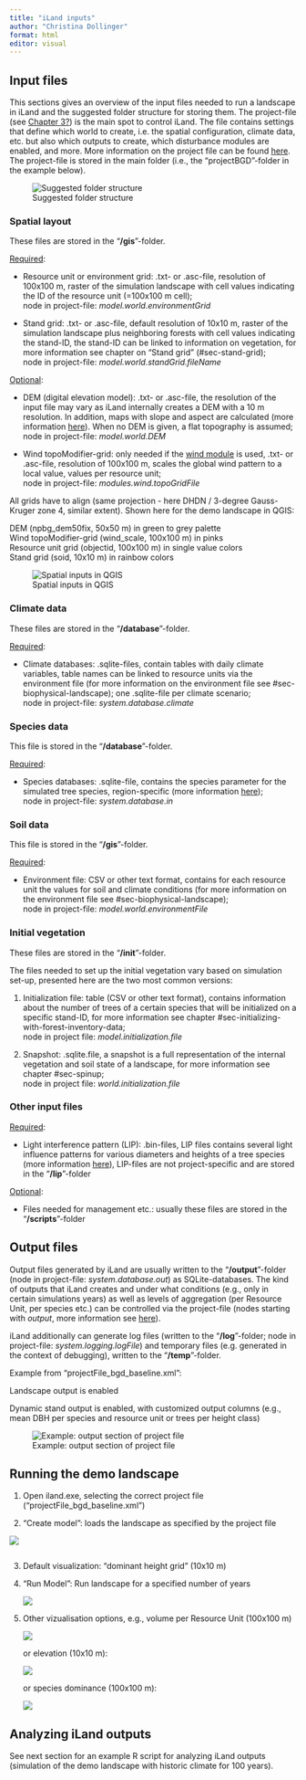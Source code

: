 ```yaml
---
title: "iLand inputs"
author: "Christina Dollinger"
format: html
editor: visual
---
```


## Input files


This sections gives an overview of the input files needed to run a landscape in iLand and the suggested folder structure for storing them. The project-file (see [Chapter 3?]{.underline}) is the main spot to control iLand. The file contains settings that define which world to create, i.e. the spatial configuration, climate data, etc. but also which outputs to create, which disturbance modules are enabled, and more. More information on the project file can be found [here](https://iland-model.org/project+file "iLand wiki: project file"). The project-file is stored in the main folder (i.e., the "projectBGD"-folder in the example below).

<!--# mention new iLand GUI "Settings Dialog" option to edit project file? -->

![Suggested folder structure](images/iland_folders.PNG){#fig-folderStructure}

### Spatial layout {#sec-spatial-layout}

These files are stored in the "**/gis**"-folder.

[Required]{.underline}:

-   Resource unit or environment grid: .txt- or .asc-file, resolution of 100x100 m, raster of the simulation landscape with cell values indicating the ID of the resource unit (=100x100 m cell);\
    node in project-file: *model.world.environmentGrid*

-   Stand grid: .txt- or .asc-file, default resolution of 10x10 m, raster of the simulation landscape plus neighboring forests with cell values indicating the stand-ID, the stand-ID can be linked to information on vegetation, for more information see chapter on "Stand grid" (#sec-stand-grid);\
    node in project-file: *model.world.standGrid.fileName*

[Optional]{.underline}:

-   DEM (digital elevation model): .txt- or .asc-file, the resolution of the input file may vary as iLand internally creates a DEM with a 10 m resolution. In addition, maps with slope and aspect are calculated (more information [here](https://iland-model.org/simulation+extent?highlight=elevation#digital_elevation_model "iLand wiki: DEM")). When no DEM is given, a flat topography is assumed;\
    node in project-file: *model.world.DEM*

-   Wind topoModifier-grid: only needed if the [wind module](https://iland-model.org/wind+module "iLand wiki: wind module") is used, .txt- or .asc-file, resolution of 100x100 m, scales the global wind pattern to a local value, values per resource unit;\
    node in project-file: *modules.wind.topoGridFile*

All grids have to align (same projection - here DHDN / 3-degree Gauss-Kruger zone 4, similar extent). Shown here for the demo landscape in QGIS:

DEM (npbg_dem50fix, 50x50 m) in green to grey palette\
Wind topoModifier-grid (wind_scale, 100x100 m) in pinks\
Resource unit grid (objectid, 100x100 m) in single value colors\
Stand grid (soid, 10x10 m) in rainbow colors

![Spatial inputs in QGIS](images/qgis1.PNG)

### Climate data {#sec-climate-data}

These files are stored in the "**/database**"-folder.

[Required]{.underline}:

-   Climate databases: .sqlite-files, contain tables with daily climate variables, table names can be linked to resource units via the environment file (for more information on the environment file see #sec-biophysical-landscape); one .sqlite-file per climate scenario;\
    node in project-file: *system.database.climate*

### Species data {#sec-species-data}

This file is stored in the "**/database**"-folder.

[Required]{.underline}:

-   Species databases: .sqlite-file, contains the species parameter for the simulated tree species, region-specific (more information [here](https://iland-model.org/species+parameter "iLand wiki: species parameter"));\
    node in project-file: *system.database.in*

### Soil data {#sec-soil-data}

This file is stored in the "**/gis**"-folder.

[Required]{.underline}:

-   Environment file: CSV or other text format, contains for each resource unit the values for soil and climate conditions (for more information on the environment file see #sec-biophysical-landscape);\
    node in project-file: *model.world.environmentFile*

### Initial vegetation {#sec-initial-vegetation}

These files are stored in the "**/init**"-folder.

The files needed to set up the initial vegetation vary based on simulation set-up, presented here are the two most common versions:

1.  Initialization file: table (CSV or other text format), contains information about the number of trees of a certain species that will be initialized on a specific stand-ID, for more information see chapter #sec-initializing-with-forest-inventory-data;\
    node in project file: *model.initialization.file*

2.  Snapshot: .sqlite.file, a snapshot is a full representation of the internal vegetation and soil state of a landscape, for more information see chapter #sec-spinup;\
    node in project file: *world.initialization.file*

### Other input files {#sec-other-input-files}

[Required]{.underline}:

-   Light interference pattern (LIP): <!--# jonas: frage: werden mit dem Buch, release von iLand 2.0, oder species data paper die standard lip.bin files mitgeliefert? --> .bin-files, LIP files contains several light influence patterns for various diameters and heights of a tree species (more information [here](https://iland-model.org/Lightroom "iLand wiki: light interference pattern")), LIP-files are not project-specific and are stored in the "**/lip**"-folder

[Optional]{.underline}:

-   Files needed for management etc.: usually these files are stored in the "**/scripts**"-folder

## Output files

Output files generated by iLand are usually written to the "**/output**"-folder (node in project-file: *system.database.out*) as SQLite-databases. The kind of outputs that iLand creates and under what conditions (e.g., only in certain simulations years) as well as levels of aggregation (per Resource Unit, per species etc.) can be controlled via the project-file (nodes starting with *output*, more information see [here](https://iland-model.org/Outputs "iLand wiki: outputs")).

iLand additionally can generate log files (written to the "**/log**"-folder; node in project-file: *system.logging.logFile*) and temporary files (e.g. generated in the context of debugging), written to the "**/temp**"-folder.

Example from "projectFile_bgd_baseline.xml":

Landscape output is enabled

Dynamic stand output is enabled, with customized output columns (e.g., mean DBH per species and resource unit or trees per height class)

![Example: output section of project file](images/xml_1.PNG)

## Running the demo landscape

1.  Open iland.exe, selecting the correct project file ("projectFile_bgd_baseline.xml")

2.  "Create model": loads the landscape as specified by the project file

![](images/iland_1-01.PNG)

![]()

3.  Default visualization: "dominant height grid" (10x10 m)

4.  "Run Model": Run landscape for a specified number of years

    ![](images/iland_2.PNG)

5.  Other vizualisation options, e.g., volume per Resource Unit (100x100 m)

    ![](images/iland_7.PNG)

    or elevation (10x10 m):

    ![](images/layers1.PNG)

    or species dominance (100x100 m):

    ![](images/layers2.PNG)

## Analyzing iLand outputs

See next section for an example R script for analyzing iLand outputs (simulation of the demo landscape with historic climate for 100 years).
